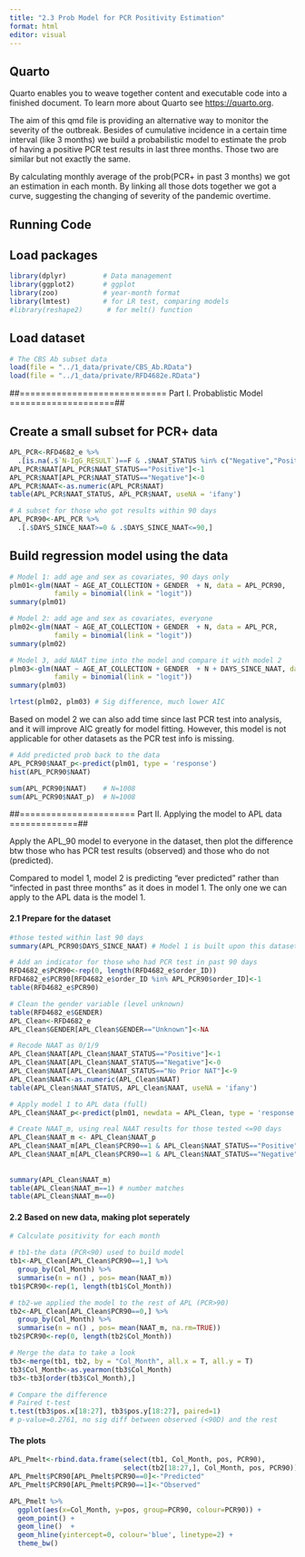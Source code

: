 ```yaml
---
title: "2.3 Prob Model for PCR Positivity Estimation"
format: html
editor: visual
---
```


## Quarto

Quarto enables you to weave together content and executable code into a finished document. To learn more about Quarto see <https://quarto.org>.

The aim of this qmd file is providing an alternative way to monitor the severity of the outbreak. Besides of cumulative incidence in a certain time interval (like 3 months) we build a probabilistic model to estimate the prob of having a positive PCR test results in last three months. Those two are similar but not exactly the same.

By calculating monthly average of the prob(PCR+ in past 3 months) we got an estimation in each month. By linking all those dots together we got a curve, suggesting the changing of severity of the pandemic overtime.

## Running Code

## Load packages
```r
library(dplyr)         # Data management
library(ggplot2)       # ggplot
library(zoo)           # year-month format
library(lmtest)        # for LR test, comparing models
#library(reshape2)      # for melt() function
```

## Load dataset
```r
# The CBS Ab subset data
load(file = "../1_data/private/CBS_Ab.RData")
load(file = "../1_data/private/RFD4682e.RData")
```

##============================ Part I. Probablistic Model ====================##

## Create a small subset for PCR+ data
```r
APL_PCR<-RFD4682_e %>%
  .[is.na(.$`N-IgG_RESULT`)==F & .$NAAT_STATUS %in% c("Negative","Positive"),]
APL_PCR$NAAT[APL_PCR$NAAT_STATUS=="Positive"]<-1
APL_PCR$NAAT[APL_PCR$NAAT_STATUS=="Negative"]<-0
APL_PCR$NAAT<-as.numeric(APL_PCR$NAAT)
table(APL_PCR$NAAT_STATUS, APL_PCR$NAAT, useNA = 'ifany')

# A subset for those who got results within 90 days
APL_PCR90<-APL_PCR %>%
  .[.$DAYS_SINCE_NAAT>=0 & .$DAYS_SINCE_NAAT<=90,]
```

## Build regression model using the data
```r
# Model 1: add age and sex as covariates, 90 days only
plm01<-glm(NAAT ~ AGE_AT_COLLECTION + GENDER  + N, data = APL_PCR90,
           family = binomial(link = "logit"))
summary(plm01)

# Model 2: add age and sex as covariates, everyone
plm02<-glm(NAAT ~ AGE_AT_COLLECTION + GENDER  + N, data = APL_PCR,
           family = binomial(link = "logit"))
summary(plm02)

# Model 3, add NAAT time into the model and compare it with model 2
plm03<-glm(NAAT ~ AGE_AT_COLLECTION + GENDER  + N + DAYS_SINCE_NAAT, data = APL_PCR,
           family = binomial(link = "logit"))
summary(plm03)

lrtest(plm02, plm03) # Sig difference, much lower AIC
```
Based on model 2 we can also add time since last PCR test into analysis, and it will improve AIC greatly for model fitting. However, this model is not applicable for other datasets as the PCR test info is missing.

```r
# Add predicted prob back to the data
APL_PCR90$NAAT_p<-predict(plm01, type = 'response')
hist(APL_PCR90$NAAT)

sum(APL_PCR90$NAAT)    # N=1008
sum(APL_PCR90$NAAT_p)  # N=1008
```

##====================== Part II. Applying the model to APL data =============##

Apply the APL_90 model to everyone in the dataset, then plot the difference btw those who has PCR test results (observed) and those who do not (predicted). 

Compared to model 1, model 2 is predicting  "ever predicted" rather than "infected in past three months" as it does in model 1. The only one we can apply to the APL data is the model 1.

#### 2.1 Prepare for the dataset
```r
#those tested within last 90 days
summary(APL_PCR90$DAYS_SINCE_NAAT) # Model 1 is built upon this dataset

# Add an indicator for those who had PCR test in past 90 days
RFD4682_e$PCR90<-rep(0, length(RFD4682_e$order_ID))
RFD4682_e$PCR90[RFD4682_e$order_ID %in% APL_PCR90$order_ID]<-1
table(RFD4682_e$PCR90)

# Clean the gender variable (level unknown)
table(RFD4682_e$GENDER)
APL_Clean<-RFD4682_e
APL_Clean$GENDER[APL_Clean$GENDER=="Unknown"]<-NA

# Recode NAAT as 0/1/9
APL_Clean$NAAT[APL_Clean$NAAT_STATUS=="Positive"]<-1
APL_Clean$NAAT[APL_Clean$NAAT_STATUS=="Negative"]<-0
APL_Clean$NAAT[APL_Clean$NAAT_STATUS=="No Prior NAT"]<-9
APL_Clean$NAAT<-as.numeric(APL_Clean$NAAT)
table(APL_Clean$NAAT_STATUS, APL_Clean$NAAT, useNA = 'ifany')

# Apply model 1 to APL data (full)
APL_Clean$NAAT_p<-predict(plm01, newdata = APL_Clean, type = 'response')

# Create NAAT_m, using real NAAT results for those tested <=90 days
APL_Clean$NAAT_m <- APL_Clean$NAAT_p
APL_Clean$NAAT_m[APL_Clean$PCR90==1 & APL_Clean$NAAT_STATUS=="Positive"]<-1
APL_Clean$NAAT_m[APL_Clean$PCR90==1 & APL_Clean$NAAT_STATUS=="Negative"]<-0
        
      
summary(APL_Clean$NAAT_m)
table(APL_Clean$NAAT_m==1) # number matches
table(APL_Clean$NAAT_m==0)
```

#### 2.2 Based on new data, making plot seperately

```r
# Calculate positivity for each month

# tb1-the data (PCR<90) used to build model
tb1<-APL_Clean[APL_Clean$PCR90==1,] %>%
  group_by(Col_Month) %>%
  summarise(n = n() , pos= mean(NAAT_m))
tb1$PCR90<-rep(1, length(tb1$Col_Month))

# tb2-we applied the model to the rest of APL (PCR>90) 
tb2<-APL_Clean[APL_Clean$PCR90==0,] %>%
  group_by(Col_Month) %>%
  summarise(n = n() , pos= mean(NAAT_m, na.rm=TRUE))
tb2$PCR90<-rep(0, length(tb2$Col_Month))

# Merge the data to take a look
tb3<-merge(tb1, tb2, by = "Col_Month", all.x = T, all.y = T)
tb3$Col_Month<-as.yearmon(tb3$Col_Month)
tb3<-tb3[order(tb3$Col_Month),]

# Compare the difference
# Paired t-test
t.test(tb3$pos.x[18:27], tb3$pos.y[18:27], paired=1)
# p-value=0.2761, no sig diff between observed (<90D) and the rest
```
#### The plots
```r
APL_Pmelt<-rbind.data.frame(select(tb1, Col_Month, pos, PCR90), 
                            select(tb2[18:27,], Col_Month, pos, PCR90))
APL_Pmelt$PCR90[APL_Pmelt$PCR90==0]<-"Predicted"
APL_Pmelt$PCR90[APL_Pmelt$PCR90==1]<-"Observed"

APL_Pmelt %>%
  ggplot(aes(x=Col_Month, y=pos, group=PCR90, colour=PCR90)) +
  geom_point() +
  geom_line()  +
  geom_hline(yintercept=0, colour='blue', linetype=2) +
  theme_bw() 
```



